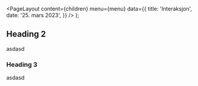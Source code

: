 
<Meta
  title='Interaksjon'
  description='Beskrivelse'
/>

  <PageLayout
    content={children}
    menu={menu}
    data={{
      title: 'Interaksjon',
      date: '25. mars 2023',
    }}
  />
);

## Heading 2

asdasd

### Heading 3

asdasd
